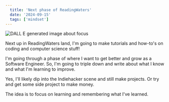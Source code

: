 ```yaml
---
  title: 'Next phase of ReadingWaters'
  date: '2024-09-15'
  tags: ['mindset']
---
```



![DALL E generated image about focus](/static/images/blog/next-phase-2024/DALL-E-2024-09-20-21.03.18-focus.webp)

Next up in ReadingWaters land, I'm going to make tutorials and how-to's on coding and computer science stuff!

I'm going through a phase of where I want to get better and grow as a Software Engineer. So, I'm going to triple down and write about what I know and what I'm learning to improve.

Yes, I'll likely dip into the Indiehacker scene and still make projects. Or try and get some side project to make money. 

The idea is to focus on learning and remembering what I've learned.